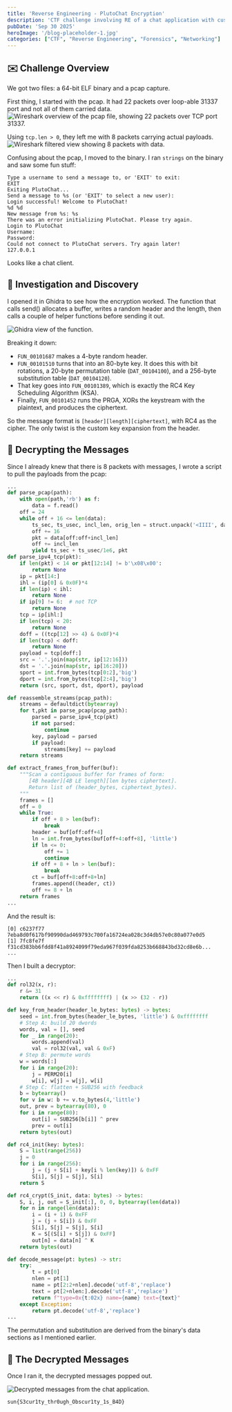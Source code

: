 ```yaml
---
title: 'Reverse Engineering - PlutoChat Encryption'
description: 'CTF challenge involving RE of a chat application with custom encryption.'
pubDate: 'Sep 30 2025'
heroImage: '/blog-placeholder-1.jpg'
categories: ["CTF", "Reverse Engineering", "Forensics", "Networking"]
---
```


## ✉️  Challenge Overview
We got two files: a 64-bit ELF binary and a pcap capture.

First thing, I started with the pcap. It had 22 packets over loop-able 31337 port and not all of them carried data. 
<img src="/assets/image/sunshine2025-pluto/22-packets.png" alt="Wireshark overview of the pcap file, showing 22 packets over TCP port 31337." />

Using `tcp.len > 0`, they left me with 8 packets carrying actual payloads.
<img src="/assets/image/sunshine2025-pluto/8-packets.png" alt="Wireshark filtered view showing 8 packets with data." />

Confusing about the pcap, I moved to the binary. I ran `strings` on the binary and saw some fun stuff:

```
Type a username to send a message to, or 'EXIT' to exit:
EXIT
Exiting PlutoChat...
Send a message to %s (or 'EXIT' to select a new user):
Login successful! Welcome to PlutoChat!
%d %d
New message from %s: %s
There was an error initializing PlutoChat. Please try again.
Login to PlutoChat
Username:
Password:
Could not connect to PlutoChat servers. Try again later!
127.0.0.1
```

Looks like a chat client.

## 🧠 Investigation and Discovery

I opened it in Ghidra to see how the encryption worked. The function that calls send() allocates a buffer, writes a random header and the length, then calls a couple of helper functions before sending it out. 

<img src="/assets/image/sunshine2025-pluto/func-ghidra.png" alt="Ghidra view of the function." />

Breaking it down:

- `FUN_00101687` makes a 4-byte random header.
- `FUN_00101510` turns that into an 80-byte key. It does this with bit rotations, a 20-byte permutation table (`DAT_00104100`), and a 256-byte substitution table (`DAT_00104120`).
- That key goes into `FUN_00101389`, which is exactly the RC4 Key Scheduling Algorithm (KSA).
- Finally, `FUN_00101452` runs the PRGA, XORs the keystream with the plaintext, and produces the ciphertext.

So the message format is `[header][length][ciphertext]`, with RC4 as the cipher. The only twist is the custom key expansion from the header.

## 🔧 Decrypting the Messages

Since I already knew that there is 8 packets with messages, I wrote a script to pull the payloads from the pcap:

```python
...
def parse_pcap(path):
    with open(path,'rb') as f:
        data = f.read()
    off = 24
    while off + 16 <= len(data):
        ts_sec, ts_usec, incl_len, orig_len = struct.unpack('<IIII', data[off:off+16])
        off += 16
        pkt = data[off:off+incl_len]
        off += incl_len
        yield ts_sec + ts_usec/1e6, pkt
def parse_ipv4_tcp(pkt):
    if len(pkt) < 14 or pkt[12:14] != b'\x08\x00':
        return None
    ip = pkt[14:]
    ihl = (ip[0] & 0x0F)*4
    if len(ip) < ihl:
        return None
    if ip[9] != 6:  # not TCP
        return None
    tcp = ip[ihl:]
    if len(tcp) < 20:
        return None
    doff = ((tcp[12] >> 4) & 0x0F)*4
    if len(tcp) < doff:
        return None
    payload = tcp[doff:]
    src = '.'.join(map(str, ip[12:16]))
    dst = '.'.join(map(str, ip[16:20]))
    sport = int.from_bytes(tcp[0:2],'big')
    dport = int.from_bytes(tcp[2:4],'big')
    return (src, sport, dst, dport), payload

def reassemble_streams(pcap_path):
    streams = defaultdict(bytearray)
    for t,pkt in parse_pcap(pcap_path):
        parsed = parse_ipv4_tcp(pkt)
        if not parsed:
            continue
        key, payload = parsed
        if payload:
            streams[key] += payload
    return streams

def extract_frames_from_buffer(buf):
    """Scan a contiguous buffer for frames of form:
       [4B header][4B LE length][len bytes ciphertext].
       Return list of (header_bytes, ciphertext_bytes).
    """
    frames = []
    off = 0
    while True:
        if off + 8 > len(buf):
            break
        header = buf[off:off+4]
        ln = int.from_bytes(buf[off+4:off+8], 'little')
        if ln <= 0:
            off += 1
            continue
        if off + 8 + ln > len(buf):
            break
        ct = buf[off+8:off+8+ln]
        frames.append((header, ct))
        off += 8 + ln
    return frames
...
```

And the result is:
```
[0] c6237f77 7eba8d0f617bf90990dad469793c700fa16724ea028c3d4db57e0c80a077e0d5
[1] 7fc8fe7f f31cd383bb6fdd8f41a8924099f79eda967f039fda8253b668843bd32cd8e6b...
...
```

Then I built a decryptor:

```python
...
def rol32(x, r):
    r &= 31
    return ((x << r) & 0xffffffff) | (x >> (32 - r))

def key_from_header(header_le_bytes: bytes) -> bytes:
    seed = int.from_bytes(header_le_bytes, 'little') & 0xffffffff
    # Step A: build 20 dwords
    words, val = [], seed
    for _ in range(20):
        words.append(val)
        val = rol32(val, val & 0xF)
    # Step B: permute words
    w = words[:]
    for i in range(20):
        j = PERM20[i]
        w[i], w[j] = w[j], w[i]
    # Step C: flatten + SUB256 with feedback
    b = bytearray()
    for v in w: b += v.to_bytes(4,'little')
    out, prev = bytearray(80), 0
    for i in range(80):
        out[i] = SUB256[b[i]] ^ prev
        prev = out[i]
    return bytes(out)

def rc4_init(key: bytes):
    S = list(range(256))
    j = 0
    for i in range(256):
        j = (j + S[i] + key[i % len(key)]) & 0xFF
        S[i], S[j] = S[j], S[i]
    return S

def rc4_crypt(S_init, data: bytes) -> bytes:
    S, i, j, out = S_init[:], 0, 0, bytearray(len(data))
    for n in range(len(data)):
        i = (i + 1) & 0xFF
        j = (j + S[i]) & 0xFF
        S[i], S[j] = S[j], S[i]
        K = S[(S[i] + S[j]) & 0xFF]
        out[n] = data[n] ^ K
    return bytes(out)

def decode_message(pt: bytes) -> str:
    try:
        t = pt[0]
        nlen = pt[1]
        name = pt[2:2+nlen].decode('utf-8','replace')
        text = pt[2+nlen:].decode('utf-8','replace')
        return f"type=0x{t:02x} name={name} text={text}"
    except Exception:
        return pt.decode('utf-8','replace')
...
```

The permutation and substitution are derived from the binary's data sections as I mentioned earlier.

## 🎉 The Decrypted Messages

Once I ran it, the decrypted messages popped out.

<img src="/assets/image/sunshine2025-pluto/flag.png" alt="Decrypted messages from the chat application." />

```
sun{S3cur1ty_thr0ugh_Obscur1ty_1s_B4D}
```